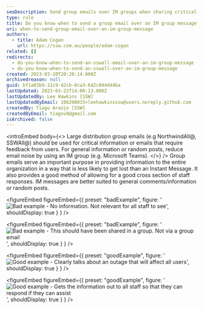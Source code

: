 ```yaml
---
seoDescription: Send group emails over IM groups when sharing critical information or seeking feedback from all staff, while using IM groups for general comments and random posts.
type: rule
title: Do you know when to send a group email over an IM group message?
uri: when-to-send-group-email-over-an-im-group-message
authors:
  - title: Adam Cogan
    url: https://ssw.com.au/people/adam-cogan
related: []
redirects:
  - do-you-know-when-to-send-an-sswall-email-over-an-im-group-message
  - do-you-know-when-to-send-an-sswall-over-an-im-group-message
created: 2023-03-20T20:20:14.000Z
archivedreason: null
guid: bf1a03b9-11c9-42cb-8ca3-642c044d44ba
lastUpdated: 2023-03-22T14:00:13.000Z
lastUpdatedBy: Lee Hawkins [SSW]
lastUpdatedByEmail: 106290015+leehawkinsssw@users.noreply.github.com
createdBy: Tiago Araújo [SSW]
createdByEmail: tiagov8@gmail.com
isArchived: false
---
```


<introEmbed
  body={<>
Large distribution group emails (e.g NorthwindAll@, SSWAll@) should be used for critical information or emails that require feedback from users. For general information or random posts, reduce email noise by using an IM group (e.g. Microsoft Teams).
  </>}
/>
Group emails serve an important purpose in providing information to the entire organization in a way that is less likely to get lost than an Instant Message. It also provides a good method of allowing for a good cross section of staff responses. IM messages are better suited to general comments/information or random posts.

<figureEmbed figureEmbed={{
  preset: "badExample",
  figure: '![Bad example - No information. Not relevant for all staff to see](/uploads/rules/when-to-send-group-email-over-an-im-group-message/bad1.png)',
  shouldDisplay: true
} } />


<figureEmbed figureEmbed={{
  preset: "badExample",
  figure: '![Bad example - This should have been shared in a group. Not via a group email](/uploads/rules/when-to-send-group-email-over-an-im-group-message/bad2.png)',
  shouldDisplay: true
} } />


<figureEmbed figureEmbed={{
  preset: "goodExample",
  figure: '![Good example - Clearly talks about an outage that will affect all users](/uploads/rules/when-to-send-group-email-over-an-im-group-message/good1.png)',
  shouldDisplay: true
} } />


<figureEmbed figureEmbed={{
  preset: "goodExample",
  figure: '![Good example - Gets the information out to all staff so that they can respond if they can assist](/uploads/rules/when-to-send-group-email-over-an-im-group-message/good2.png)',
  shouldDisplay: true
} } />
